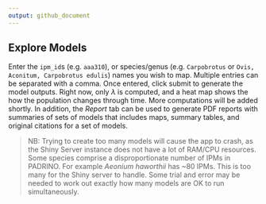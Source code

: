 ```yaml
---
output: github_document
---
```

## Explore Models

Enter the `ipm_id`s (e.g. `aaa310`), or species/genus (e.g. `Carpobrotus` or `Ovis, Aconitum, Carpobrotus edulis`) names you wish to map. Multiple entries can be separated with a comma. Once entered, click submit to generate the model outputs. Right now, only $\lambda$ is computed, and a heat map shows the how the population changes through time. More computations will be added shortly. In addition, the _Report_ tab can be used to generate PDF reports with summaries of sets of models that includes maps, summary tables, and original citations for a set of models.

>NB: Trying to create too many models will cause the app to crash, as the Shiny Server instance does not have a lot of RAM/CPU resources. Some species comprise a disproportionate number of IPMs in PADRINO. For example *Aeonium haworthii* has ~80 IPMs. This is too many for the Shiny server to handle. Some trial and error may be needed to work out exactly how many models are OK to run simultaneously.

